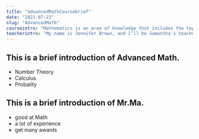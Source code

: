 ```yaml
---
title: "advancedMathCoursebrief"
date: "2021-07-23"
slug: "AdvancedMath"
courseintro: "Mathematics is an area of knowledge that includes the topics of numbers, formulas and related structures, shapes and the spaces in which they are contained, and quantities and their changes. These topics are represented in modern mathematics with the major subdisciplines of number theory,[1] algebra,[2] geometry,[1] and analysis,[3][4] respectively. There is no general consensus among mathematicians about a common definition for their academic discipline."
teacherintro: "My name is Jennifer Brown, and I'll be Samantha's teacher for the upcoming school year. I'm looking forward to getting to know you and guiding Samantha through a successful third grade."
---
```


## This is a brief introduction of Advanced Math.
* Number Theory
* Calculus
* Probality

## This is a brief introduction of Mr.Ma.
* good at Math
* a lot of experience
* get many awards
